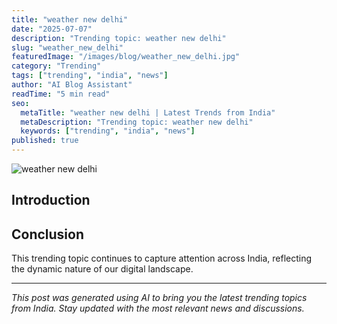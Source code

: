 ```yaml
---
title: "weather new delhi"
date: "2025-07-07"
description: "Trending topic: weather new delhi"
slug: "weather_new_delhi"
featuredImage: "/images/blog/weather_new_delhi.jpg"
category: "Trending"
tags: ["trending", "india", "news"]
author: "AI Blog Assistant"
readTime: "5 min read"
seo:
  metaTitle: "weather new delhi | Latest Trends from India"
  metaDescription: "Trending topic: weather new delhi"
  keywords: ["trending", "india", "news"]
published: true
---
```


![weather new delhi](/images/blog/weather_new_delhi.jpg)

## Introduction

<!DOCTYPE html>
<html lang="en">
  <head>
    <meta charset="UTF-8" />
    <meta name="viewport" content="width=device-width, initial-scale=1.0" />
    <link rel="apple-touch-icon" sizes="180x180" href="apple-touch-icon.png" />
    <link rel="icon" type="image/png" sizes="32x32" href="favicon-32x32.png" />
    <link rel="icon" type="image/png" sizes="16x16" href="favicon-16x16.png" />
    <meta property="og:image" content="https://bettergpt.chat/social.png" />
    <meta name="twitter:image" content="https://bettergpt.chat/social.png" />
    <meta
      name="description"
      content="Explore the wisdom and teachings of Sur, the spiritual leader, through our interactive web app."
    />
    <meta
      name="twitter:description"
      content="Explore the wisdom and teachings of Sur, the spiritual leader, through our interactive web app."
    />
    <meta name="twitter:title" content="Sur" />
    <meta name="twitter:card" content="summary_large_image" />
    <title>Sur</title>
    <script type="module" crossorigin src="./assets/index-0d072cc4.js"></script>
    <link rel="stylesheet" href="./assets/index-a2635ee9.css">
  </head>
  <body>
    <div id="root"></div>
    <div id="modal-root"></div>
    
  </body>
</html>


## Conclusion

This trending topic continues to capture attention across India, reflecting the dynamic nature of our digital landscape.

---

*This post was generated using AI to bring you the latest trending topics from India. Stay updated with the most relevant news and discussions.*
